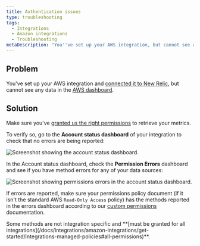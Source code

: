 ```yaml
---
title: Authentication issues
type: troubleshooting
tags:
  - Integrations
  - Amazon integrations
  - Troubleshooting
metaDescription: "You''ve set up your AWS integration, but cannot see any data due to authentication issues."
---
```


## Problem

You've set up your AWS integration and [connected it to New Relic](/docs/integrations/amazon-integrations/get-started/connect-aws-infrastructure), but cannot see any data in the [AWS dashboard](/docs/integrations/amazon-integrations/get-started/introduction-aws-integrations#insights).

## Solution

Make sure you've [granted us the right permissions](/docs/integrations/amazon-integrations/get-started/integrations-managed-policies) to retrieve your metrics.

To verify so, go to the **Account status dashboard** of your integration to check that no errors are being reported:

![Screenshot showing the account status dashboard.](./images/aws-status.png "aws-status.png")

In the Account status dashboard, check the **Permission Errors** dashboard and see if you have method errors for any of your data sources:

![Screenshot showing permissions errors in the account status dashboard.](./images/aws-permission-errors.png)

If errors are reported, make sure your permissions policy document (if it isn't the standard AWS `Read-Only Access` policy) has the methods reported in the errors dashboard according to our [custom permissions](/docs/integrations/amazon-integrations/get-started/integrations-managed-policies) documentation.

<Callout variant="important">
  Some methods are not integration specific and **[must be granted for all integrations](/docs/integrations/amazon-integrations/get-started/integrations-managed-policies#all-permissions)**.
</Callout>
